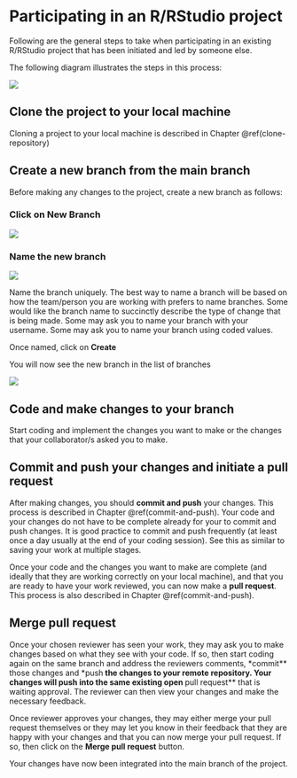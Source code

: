 # Participating in an R/RStudio project {#participate-projects}

Following are the general steps to take when participating in an existing R/RStudio project that has been initiated and led by someone else.

The following diagram illustrates the steps in this process:

![](images/git_process1.png)

## Clone the project to your local machine

Cloning a project to your local machine is described in Chapter \@ref(clone-repository)

## Create a new branch from the main branch

Before making any changes to the project, create a new branch as follows:

### Click on **New Branch**

![](images/git_branch1.png)

### Name the new branch

![](images/git_branch2.png)

Name the branch uniquely. The best way to name a branch will be based on how the team/person you are working with prefers to name branches. Some would like the branch name to succinctly describe the type of change that is being made. Some may ask you to name your branch with your username. Some may ask you to name your branch using coded values.

Once named, click on **Create**

You will now see the new branch in the list of branches

![](images/git_branch3.png)



## Code and make changes to your branch

Start coding and implement the changes you want to make or the changes that your collaborator/s asked you to make.

## Commit and push your changes and initiate a pull request

After making changes, you should **commit and push** your changes. This process is described in Chapter \@ref(commit-and-push). Your code and your changes do not have to be complete already for your to commit and push changes. It is good practice to commit and push frequently (at least once a day usually at the end of your coding session). See this as similar to saving your work at multiple stages.

Once your code and the changes you want to make are complete (and ideally that they are working correctly on your local machine), and that you are ready to have your work reviewed, you can now make a **pull request**. This process is also described in Chapter \@ref(commit-and-push).

## Merge pull request

Once your chosen reviewer has seen your work, they may ask you to make changes based on what they see with your code. If so, then start coding again on the same branch and address the reviewers comments, *commit** those changes and *push** the changes to your remote repository. Your changes will push into the same existing open **pull request** that is waiting approval. The reviewer can then view your changes and make the necessary feedback.

Once reviewer approves your changes, they may either merge your pull request themselves or they may let you know in their feedback that they are happy with your changes and that you can now merge your pull request. If so, then click on the **Merge pull request** button.

Your changes have now been integrated into the main branch of the project.
